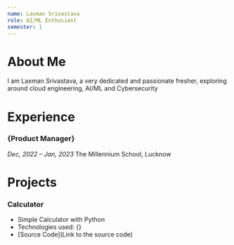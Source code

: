 ```yaml
---
name: Laxman Srivastava
role: AI/ML Enthusiast
semester: 1
---
```


# About Me
I am Laxman Srivastava, a very dedicated and passionate fresher, exploring around cloud engineering, AI/ML and Cybersecurity


# Experience


### **{Product Manager}**
_Dec, 2022 – Jan, 2023_
The Millennium School, Lucknow


# Projects


### **Calculator**
- Simple Calculator with Python
- Technologies used: {}
- [Source Code](Link to the source code)


